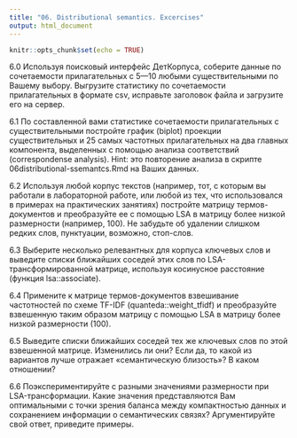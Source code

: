 ```yaml
---
title: "06. Distributional semantics. Excercises"
output: html_document
---
```


```r
knitr::opts_chunk$set(echo = TRUE)
```

6.0 Используя поисковый интерфейс ДетКорпуса, соберите данные по
сочетаемости прилагательных с 5—10 любыми существительными по Вашему
выбору. Выгрузите статистику по сочетаемости прилагательных в формате
csv, исправьте заголовок файла и загрузите его на сервер.

6.1 По составленной вами статистике сочетаемости прилагательных с
существительными постройте график (biplot) проекции существительных и
25 самых частотных прилагательных на два главных компонента,
выделенных с помощью анализа соответствий (correspondense analysis). 
Hint: это повторение анализа в скрипте 06distributional-ssemantcs.Rmd
на Ваших данных. 

6.2 Используя любой корпус текстов (например, тот, с которым вы
работали в лабораторной работе, или любой из тех, что использовался в
примерах на практических занятиях) постройте матрицу термов-документов
и преобразуйте ее с помощью LSA в матрицу более низкой размерности
(например, 100). Не забудьте об удалении слишком редких слов,
пунктуации, возможно, стоп-слов. 

6.3 Выберите несколько релевантных для корпуса ключевых слов и
выведите списки ближайших соседей этих слов по LSA-трансформированной
матрице, используя косинусное расстояние (функция lsa::associate).

6.4 Примените к матрице термов-документов взвешивание частотностей по
схеме TF-IDF (quanteda::weight_tfidf) и преобразуйте взвешенную таким
образом матрицу с помощью LSA в матрицу более низкой размерности
(100). 

6.5 Выведите списки ближайших соседей тех же ключевых слов по этой
взвешенной матрице. Изменились ли они? Если да, то какой из вариантов
лучше отражает «семантическую близость»? В каком отношении?

6.6 Поэкспериментируйте с разными значениями размерности при
LSA-трансформации. Какие значения представляются Вам оптимальными с
точки зрения баланса между компактностью данных и сохранением
информации о семантических связях? Аргументируйте свой ответ,
приведите примеры.
